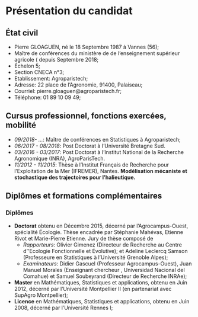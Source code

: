 # Présentation du candidat

## État civil

- Pierre GLOAGUEN, né le 18 Septembre 1987 à Vannes (56);
- Maître de conférences du ministère de de l'enseignement supérieur agricole ( depuis Septembre 2018;
- Échelon 5;
- Section CNECA n°3;
- Etablissement: Agroparistech;
- Adresse: 22 place de l'Agronomie, 91400, Palaiseau;
- Courriel: pierre.gloaguen@agroparistech.fr;
- Téléphone: 01 89 10 09 49;


## Cursus professionnel, fonctions exercées, mobilité

- *09/2018- ...*: Maître de conférences en Statistiques à Agroparistech;
- *06/2017 - 08/2018*:  Post Doctorat à l'Université Bretagne Sud. 
- *03/2016 - 03/2017*: Post Doctorat à l'Institut National de la Recherche Agronomique (INRA), AgroParisTech. 
- *11/2012 - 11/2015*: Thèse à l'Institut Français de Recherche pour l'Exploitation de la Mer (IFREMER),  Nantes.  **Modélisation mécaniste et stochastique des trajectoires pour l'halieutique.**

## Diplômes et formations complémentaires

### Diplômes {-}

- **Doctorat** obtenu en Décembre 2015, décerné par l'Agrocampus-Ouest, spécialité Écologie. Thèse encadrée par Stéphanie Mahévas, Etienne Rivot et Marie-Pierre Etienne.
Jury de thèse  composé de
    - *Rapporteurs*: Olivier Gimenez (Directeur de Recherche au Centre d'\'Ecologie Fonctionnelle et Évolutive);
et  Adeline Leclercq Samson (Professeure en Statistiques à l'Université Grenoble Alpes);
    - *Examinateurs*: Didier Gascuel (Professeur Agrocampus-Ouest),  Juan Manuel Morales (Enseignant chercheur , Universidad Nacional del Comahue) et Samuel Soubeyrand (Directeur de Recherche INRAe);
- **Master** en Mathématiques, Statistiques et applications, obtenu en Juin 2012, décerné par l'Université Montpellier II (en partenariat avec SupAgro Montpellier);
- **Licence** en Mathématiques, Statistiques et applications, obtenu en Juin 2008, décerné par l'Université Rennes I;